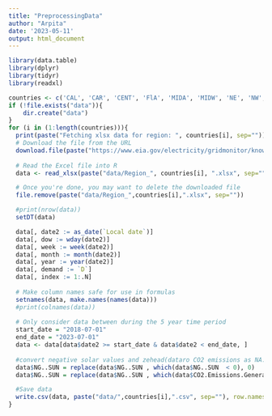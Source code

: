 ```yaml
---
title: "PreprocessingData"
author: "Arpita"
date: '2023-05-11'
output: html_document
---
```

  
```r
library(data.table)
library(dplyr)
library(tidyr)
library(readxl)
```

```r
countries <- c('CAL', 'CAR', 'CENT', 'FlA', 'MIDA', 'MIDW', 'NE', 'NW', 'SE', 'SW', 'TEN', 'TEX')
if (!file.exists("data")){
    dir.create("data")
}
for (i in (1:length(countries))){
  print(paste("Fetching xlsx data for region: ", countries[i], sep=""))
  # Download the file from the URL
  download.file(paste("https://www.eia.gov/electricity/gridmonitor/knownissues/xls/Region_",countries[i],".xlsx", sep=""), paste("data/Region_",countries[i],".xlsx", sep=""), mode = "wb")
  
  # Read the Excel file into R
  data <- read_xlsx(paste("data/Region_", countries[i], ".xlsx", sep=""), guess_max = 70000)

  # Once you're done, you may want to delete the downloaded file
  file.remove(paste("data/Region_",countries[i],".xlsx", sep=""))

  #print(nrow(data))
  setDT(data)

  data[, date2 := as_date(`Local date`)]
  data[, dow := wday(date2)]
  data[, week := week(date2)]
  data[, month := month(date2)]
  data[, year := year(date2)]
  data[, demand := `D`]
  data[, index := 1:.N]
  
  # Make column names safe for use in formulas
  setnames(data, make.names(names(data)))
  #print(colnames(data))
  
  # Only consider data between during the 5 year time period
  start_date = "2018-07-01"
  end_date = "2023-07-01"
  data <- data[data$date2 >= start_date & data$date2 < end_date, ]
  
  #convert negative solar values and zehead(dataro CO2 emissions as NA. 
  data$NG..SUN = replace(data$NG..SUN , which(data$NG..SUN  < 0), 0)
  data$NG..SUN = replace(data$NG..SUN , which(data$CO2.Emissions.Generated <= 0), NA)

  #Save data
  write.csv(data, paste("data/",countries[i],".csv", sep=""), row.names = FALSE)
}
```